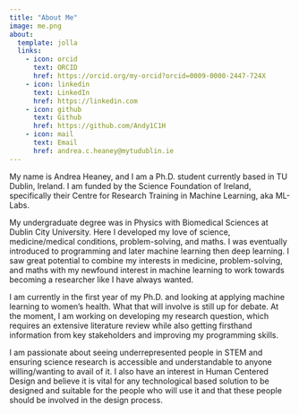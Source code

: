 ```yaml
---
title: "About Me"
image: me.png
about:
  template: jolla
  links:
    - icon: orcid
      text: ORCID
      href: https://orcid.org/my-orcid?orcid=0009-0000-2447-724X 
    - icon: linkedin
      text: LinkedIn
      href: https://linkedin.com
    - icon: github
      text: Github
      href: https://github.com/Andy1C1H 
    - icon: mail
      text: Email
      href: andrea.c.heaney@mytudublin.ie 
---
```


My name is Andrea Heaney, and I am a Ph.D. student currently based in TU Dublin, Ireland. I am funded by the Science Foundation of Ireland, specifically their Centre for Research Training in Machine Learning, aka ML-Labs.

My undergraduate degree was in Physics with Biomedical Sciences at Dublin City University. Here I developed my love of science, medicine/medical conditions, problem-solving, and maths. I was eventually introduced to programming and later machine learning then deep learning. I saw great potential to combine my interests in medicine, problem-solving, and maths with my newfound interest in machine learning to work towards becoming a researcher like I have always wanted.

I am currently in the first year of my Ph.D. and looking at applying machine learning to women's health. What that will involve is still up for debate. At the moment, I am working on developing my research question, which requires an extensive literature review while also getting firsthand information from key stakeholders and improving my programming skills.

I am passionate about seeing underrepresented people in STEM and ensuring science research is accessible and understandable to anyone willing/wanting to avail of it. I also have an interest in Human Centered Design and believe it is vital for any technological based solution to be designed and suitable for the people who will use it and that these people should be involved in the design process.
